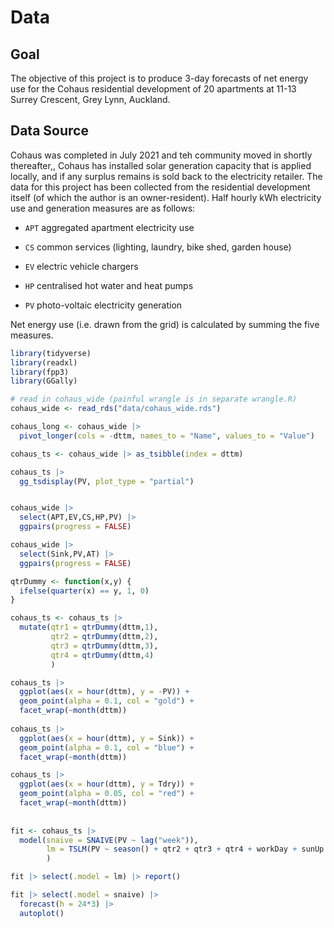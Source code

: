 # Data

## Goal

The objective of this project is to produce 3-day forecasts of net energy use for the Cohaus residential development of 20 apartments at 11-13 Surrey Crescent, Grey Lynn, Auckland.

## Data Source

Cohaus was completed in July 2021 and teh community moved in shortly thereafter,, Cohaus has installed solar generation capacity that is applied locally, and if any surplus remains is sold back to the electricity retailer. The data for this project has been collected from the residential development itself (of which the author is an owner-resident). Half hourly kWh electricity use and generation measures are as follows:

-   `APT` aggregated apartment electricity use

-   `CS` common services (lighting, laundry, bike shed, garden house)

-   `EV` electric vehicle chargers

-   `HP` centralised hot water and heat pumps

-   `PV` photo-voltaic electricity generation

Net energy use (i.e. drawn from the grid) is calculated by summing the five measures.

```r

library(tidyverse)
library(readxl)
library(fpp3)
library(GGally)

```



```r

# read in cohaus_wide (painful wrangle is in separate wrangle.R)
cohaus_wide <- read_rds("data/cohaus_wide.rds")

cohaus_long <- cohaus_wide |> 
  pivot_longer(cols = -dttm, names_to = "Name", values_to = "Value")

cohaus_ts <- cohaus_wide |> as_tsibble(index = dttm)

```

```r

cohaus_ts |> 
  gg_tsdisplay(PV, plot_type = "partial")


cohaus_wide |> 
  select(APT,EV,CS,HP,PV) |> 
  ggpairs(progress = FALSE)

cohaus_wide |> 
  select(Sink,PV,AT) |> 
  ggpairs(progress = FALSE)


```

```r

qtrDummy <- function(x,y) {
  ifelse(quarter(x) == y, 1, 0)
}

cohaus_ts <- cohaus_ts |> 
  mutate(qtr1 = qtrDummy(dttm,1),
         qtr2 = qtrDummy(dttm,2),
         qtr3 = qtrDummy(dttm,3),
         qtr4 = qtrDummy(dttm,4)
         )

cohaus_ts |>
  ggplot(aes(x = hour(dttm), y = -PV)) +
  geom_point(alpha = 0.1, col = "gold") +
  facet_wrap(~month(dttm))
  
cohaus_ts |>
  ggplot(aes(x = hour(dttm), y = Sink)) +
  geom_point(alpha = 0.1, col = "blue") +
  facet_wrap(~month(dttm))  

cohaus_ts |>
  ggplot(aes(x = hour(dttm), y = Tdry)) +
  geom_point(alpha = 0.05, col = "red") +
  facet_wrap(~month(dttm))  
  
  
fit <- cohaus_ts |>
  model(snaive = SNAIVE(PV ~ lag("week")),
        lm = TSLM(PV ~ season() + qtr2 + qtr3 + qtr4 + workDay + sunUp + Tdry)
        )

fit |> select(.model = lm) |> report()

fit |> select(.model = snaive) |> 
  forecast(h = 24*3) |> 
  autoplot()


```

```r
  
  
  
```

```r


```

